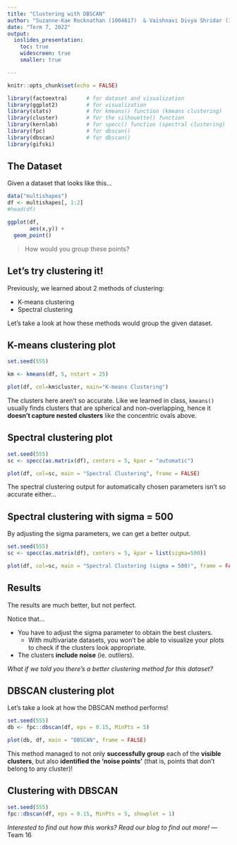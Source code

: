 ```yaml
---
title: "Clustering with DBSCAN"
author: "Suzanne-Kae Rocknathan (1004617)  & Vaishnavi Divya Shridar (1004600)"
date: "Term 7, 2022"
output:
  ioslides_presentation:
    toc: true
    widescreen: true
    smaller: true

---
```

<style>
.reveal .slides section .slideContent{
    font-size: 10pt;
}
</style>


```r
knitr::opts_chunk$set(echo = FALSE)
```


```r
library(factoextra)      # for dataset and visualization
library(ggplot2)         # for visualization
library(stats)           # for kmeans() function (kmeans clustering)
library(cluster)         # for the silhouette() function
library(kernlab)         # for specc() function (spectral clustering)
library(fpc)             # for dbscan()
library(dbscan)          # for dbscan()
library(gifski)   
```


## The Dataset

Given a dataset that looks like this...
```r
data("multishapes")
df <- multishapes[, 1:2]
#head(df)

ggplot(df,
       aes(x,y)) +
  geom_point()
```

> How would you group these points?

## Let's try clustering it!

Previously, we learned about 2 methods of clustering:  

*   K-means clustering
*   Spectral clustering

Let's take a look at how these methods would group the given dataset.

## K-means clustering plot
```r
set.seed(555)

km <- kmeans(df, 5, nstart = 25)

plot(df, col=km$cluster, main="K-means Clustering")
```
 
The clusters here aren't so accurate. 
Like we learned in class, `kmeans()` usually finds clusters that are spherical and non-overlapping, hence it **doesn't capture nested clusters** like the concentric ovals above.


## Spectral clustering plot

```r
set.seed(555)
sc <- specc(as.matrix(df), centers = 5, kpar = "automatic")

plot(df, col=sc, main = "Spectral Clustering", frame = FALSE)
```

The spectral clustering output for automatically chosen parameters isn't so accurate either...

## Spectral clustering with sigma = 500

By adjusting the sigma parameters, we can get a better output.
```r
set.seed(555)
sc <- specc(as.matrix(df), centers = 5, kpar = list(sigma=500))

plot(df, col=sc, main = "Spectral Clustering (sigma = 500)", frame = FALSE)
```

## Results
The results are much better, but not perfect. 

Notice that...   

*   You have to adjust the sigma parameter to obtain the best clusters. 
    *   With multivariate datasets, you won't be able to visualize your plots to check if the clusters look appropriate.
*   The clusters **include noise** (ie. outliers).

*What if we told you there's a better clustering method for this dataset?* 

## DBSCAN clustering plot

Let's take a look at how the DBSCAN method performs!
```r
set.seed(555)
db <- fpc::dbscan(df, eps = 0.15, MinPts = 5)

plot(db, df, main = "DBSCAN", frame = FALSE)
```

This method managed to not only **successfully group** each of the **visible clusters**, but also **identified the 'noise points'** (that is, points that don't belong to any cluster)!


## Clustering with DBSCAN

```r
set.seed(555)
fpc::dbscan(df, eps = 0.15, MinPts = 5, showplot = 1)
```

*Interested to find out how this works? Read our blog to find out more!*    — Team 16


